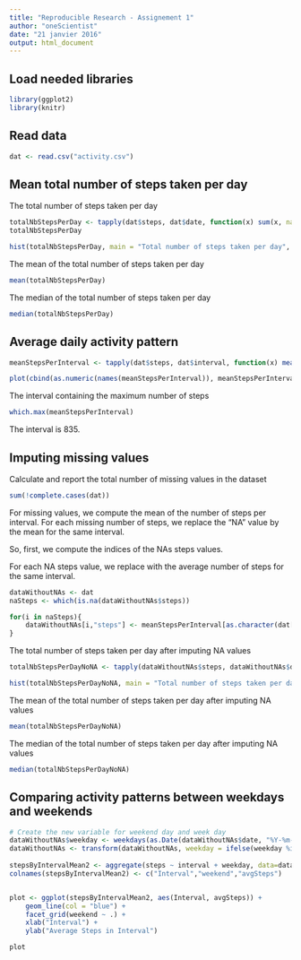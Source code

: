 ```yaml
---
title: "Reproducible Research - Assignement 1"
author: "oneScientist"
date: "21 janvier 2016"
output: html_document
---
```


## Load needed libraries

```r
library(ggplot2)
library(knitr)
```

## Read data

```r
dat <- read.csv("activity.csv")
```


## Mean total number of steps taken per day

The total number of steps taken per day

```r
totalNbStepsPerDay <- tapply(dat$steps, dat$date, function(x) sum(x, na.rm = TRUE))
totalNbStepsPerDay

hist(totalNbStepsPerDay, main = "Total number of steps taken per day", xlab = "Number of steps", col = "green")
```

The mean of the total number of steps taken per day

```r
mean(totalNbStepsPerDay)
```


The median of the total number of steps taken per day

```r
median(totalNbStepsPerDay)
```

## Average daily activity pattern

```r
meanStepsPerInterval <- tapply(dat$steps, dat$interval, function(x) mean(x, na.rm = TRUE))

plot(cbind(as.numeric(names(meanStepsPerInterval)), meanStepsPerInterval), type = "l", main = "Mean of steps per interval taken all days", xlab = "Intervals", ylab = "Mean of steps per interval")
```

The interval containing the maximum number of steps 

```r
which.max(meanStepsPerInterval)
```

The interval is 835.


## Imputing missing values

Calculate and report the total number of missing values in the dataset

```r
sum(!complete.cases(dat))
```

For missing values, we compute the mean of the number of steps per interval.
For each missing number of steps, we replace the "NA" value by the mean for the same interval.

So, first, we compute the indices of the NAs steps values.

For each NA steps value, we replace with the average number of steps for the same interval. 

```r
dataWithoutNAs <- dat
naSteps <- which(is.na(dataWithoutNAs$steps))

for(i in naSteps){
    dataWithoutNAs[i,"steps"] <- meanStepsPerInterval[as.character(dat[i,"interval"])]
}
```


The total number of steps taken per day after imputing NA values

```r
totalNbStepsPerDayNoNA <- tapply(dataWithoutNAs$steps, dataWithoutNAs$date, function(x) sum(x, na.rm = TRUE))

hist(totalNbStepsPerDayNoNA, main = "Total number of steps taken per day after imputing NAs values", xlab = "Number of steps", col = "green")
```

The mean of the total number of steps taken per day after imputing NA values

```r
mean(totalNbStepsPerDayNoNA)
```


The median of the total number of steps taken per day after imputing NA values

```r
median(totalNbStepsPerDayNoNA)
```


## Comparing activity patterns between weekdays and weekends


```r
# Create the new variable for weekend day and week day
dataWithoutNAs$weekday <- weekdays(as.Date(dataWithoutNAs$date, "%Y-%m-%d"))
dataWithoutNAs <- transform(dataWithoutNAs, weekday = ifelse(weekday %in% c("samedi", "dimanche", "saturday", "sunday"), "weekend", "weekday"))
   
stepsByIntervalMean2 <- aggregate(steps ~ interval + weekday, data=dataWithoutNAs, mean)
colnames(stepsByIntervalMean2) <- c("Interval","weekend","avgSteps")


plot <- ggplot(stepsByIntervalMean2, aes(Interval, avgSteps)) + 
    geom_line(col = "blue") + 
    facet_grid(weekend ~ .) +
    xlab("Interval") + 
    ylab("Average Steps in Interval")

plot
```
